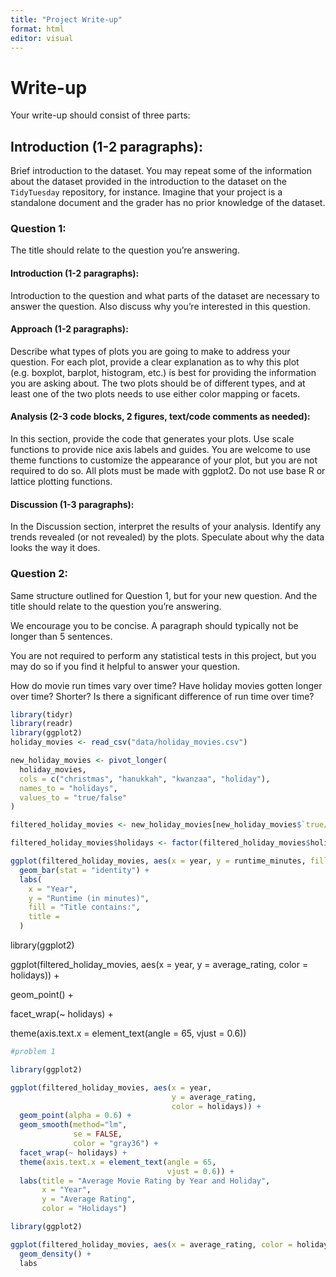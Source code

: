 ```yaml
---
title: "Project Write-up"
format: html
editor: visual
---
```


# Write-up

Your write-up should consist of three parts:

## Introduction (1-2 paragraphs):

Brief introduction to the dataset. You may repeat some of the information about the dataset provided in the introduction to the dataset on the `TidyTuesday` repository, for instance. Imagine that your project is a standalone document and the grader has no prior knowledge of the dataset.

### Question 1:

The title should relate to the question you’re answering.

#### Introduction (1-2 paragraphs):

Introduction to the question and what parts of the dataset are necessary to answer the question. Also discuss why you’re interested in this question.

#### Approach (1-2 paragraphs):

Describe what types of plots you are going to make to address your question. For each plot, provide a clear explanation as to why this plot (e.g. boxplot, barplot, histogram, etc.) is best for providing the information you are asking about. The two plots should be of different types, and at least one of the two plots needs to use either color mapping or facets.

#### Analysis (2-3 code blocks, 2 figures, text/code comments as needed):

In this section, provide the code that generates your plots. Use scale functions to provide nice axis labels and guides. You are welcome to use theme functions to customize the appearance of your plot, but you are not required to do so. All plots must be made with ggplot2. Do not use base R or lattice plotting functions.

#### Discussion (1-3 paragraphs):

In the Discussion section, interpret the results of your analysis. Identify any trends revealed (or not revealed) by the plots. Speculate about why the data looks the way it does.

### Question 2:

Same structure outlined for Question 1, but for your new question. And the title should relate to the question you’re answering.

We encourage you to be concise. A paragraph should typically not be longer than 5 sentences.

You are not required to perform any statistical tests in this project, but you may do so if you find it helpful to answer your question.

How do movie run times vary over time? Have holiday movies gotten longer over time? Shorter? Is there a significant difference of run time over time?

```r
library(tidyr)
library(readr)
library(ggplot2)
holiday_movies <- read_csv("data/holiday_movies.csv")

new_holiday_movies <- pivot_longer(
  holiday_movies,
  cols = c("christmas", "hanukkah", "kwanzaa", "holiday"),
  names_to = "holidays",
  values_to = "true/false"
)

filtered_holiday_movies <- new_holiday_movies[new_holiday_movies$`true/false`, ]

filtered_holiday_movies$holidays <- factor(filtered_holiday_movies$holidays, levels = c("christmas", "hanukkah", "kwanzaa", "holiday"))

ggplot(filtered_holiday_movies, aes(x = year, y = runtime_minutes, fill = holidays)) + 
  geom_bar(stat = "identity") +
  labs(
    x = "Year",
    y = "Runtime (in minutes)",
    fill = "Title contains:",
    title = 
  )
```

library(ggplot2)

ggplot(filtered_holiday_movies, aes(x = year, y = average_rating, color = holidays)) +

geom_point() +

facet_wrap(\~ holidays) +

theme(axis.text.x = element_text(angle = 65, vjust = 0.6))

```r
#problem 1

library(ggplot2)

ggplot(filtered_holiday_movies, aes(x = year, 
                                    y = average_rating, 
                                    color = holidays)) +
  geom_point(alpha = 0.6) +
  geom_smooth(method="lm", 
              se = FALSE, 
              color = "gray36") +
  facet_wrap(~ holidays) +
  theme(axis.text.x = element_text(angle = 65, 
                                   vjust = 0.6)) + 
  labs(title = "Average Movie Rating by Year and Holiday",
       x = "Year", 
       y = "Average Rating",
       color = "Holidays")

```

```r
library(ggplot2)

ggplot(filtered_holiday_movies, aes(x = average_rating, color = holidays)) +
  geom_density() +
  labs
```
